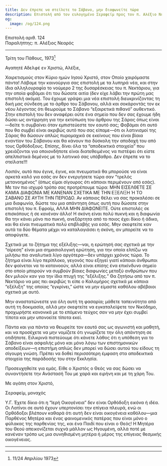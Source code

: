 ```yaml
---
title: Δεν έπρεπε να στείλετε το Σάβανο, μην διαφωνείτε τώρα
description: Επιστολή από τον ευλογημένο Σεραφείμ προς τον π. Αλέξιο Νεαρό.
og:
  image: /og/124.png
---
```


<div style={{textAlign:'right', fontFamily:'monospace'}}>Επιστολή αριθ. 124</div>
<div style={{textAlign:'left', fontFamily:'monospace'}}>Παραλήπτης: π. Αλέξιος Νεαρός</div>

---

Τρίτη του Πάθους, 1973[^1]

Αγαπητέ Αδελφέ εν Χριστώ, Αλέξιε,

Χαιρετισμούς στον Κύριο ημών Ιησού Χριστό, στον Οποίο χαιρόμαστε πάντα! Λάβαμε την καινούργια σας επιστολή με τα λυπηρά νέα, και στην ίδια αλληλογραφία το νούμερο 2 της δυσαρέσκειας του π. Νεκτάριου, για την οποία φοβάμαι ότι του δώσατε αιτία (δεν είχε λάβει την πρώτη μας επιστολή ακόμα). Του έχουμε γράψει μια νέα επιστολή διευκρινίζοντας τη δική μας σύνδεση με το άρθρο του Σάβανου, αλλά και σοκάροντάς τον εκ νέου λέγοντας ότι θεωρούμε το Σάβανο “εξαιρετικά πιθανό” αυθεντικό. Στην επιστολή του δεν αναφέρει ούτε ένα σημείο που δεν σας έχουμε ήδη δώσει ως αντίρρηση για την εκτύπωση του άρθρου της Σάρας όπως είναι—δείτε τι συμβαίνει όταν εμπιστεύεστε τον εαυτό σας; Φοβάμαι ότι αυτό που θα συμβεί είναι ακριβώς αυτό που σας είπαμε—ότι οι λατινισμοί της Σάρας θα δώσουν απλώς πυρομαχικά σε εκείνους που είναι βίαια εναντίον του Σάβανου και θα κάνουν πιο δύσκολη την αποδοχή του από τους Ορθόδοξους. Επίσης, δίνει όλα τα “αποδεικτικά στοιχεία” που χρειάζονται για οποιονδήποτε είναι διατεθειμένος να πιστέψει ότι είστε απελπιστικά δεμένος με το λατινικό σας υπόβαθρο. Δεν έπρεπε να το στείλατε!!!

Λοιπόν, αυτό που έγινε, έγινε, και πνευματικά θα μπορούσε να είναι αρκετά καλό για εσάς αν δεν ενεργήσετε τώρα σαν “τρελός μετανοημένος” (όπως είμαι σίγουρος ότι κάποιοι περιμένουν από εσάς). Με τον πιο ισχυρό τρόπο σας προτρέπουμε τώρα: ΜΗΝ ΕΙΣΕΛΘΕΤΕ ΣΕ ΚΑΜΙΑ ΔΙΑΦΩΝΙΑ ΜΕ ΚΑΝΕΝΑΝ ΣΧΕΤΙΚΑ ΜΕ ΤΗΝ ΕΞΕΛΙΞΗ Ή ΤΟ ΣΑΒΑΝΟ ΣΕ ΑΥΤΗ ΤΗΝ ΠΕΡΙΟΔΟ. Αν κάποιος θέλει να σας προκαλέσει σε μια διαφωνία, δώστε του μια απάντηση όπως αυτή που δώσατε στην επιστολή του π. Εφραίμ, ΑΛΛΑ ΜΗΝ ΔΙΑΦΩΝΕΙΤΕ. Ούτε επιστολές σε επισκόπους ή σε κανέναν άλλο! Η σκόνη είναι πολύ πυκνή και η διαφωνία θα την κάνει μόνο πιο πυκνή, ανεξάρτητα από το ποιος έχει δίκιο ή άδικο, και θα είναι πνευματικά πολύ επιβλαβής για εσάς. Μην σκεφτείτε καν αυτά τα δύο θέματα μέχρι να καταλαγιάσει η σκόνη, αν μπορείτε να το αποφύγετε.

Σχετικά με το ζήτημα της εξέλιξης—ναι, η ερώτησή σας σχετικά με την “αίρεση” είναι μια σημασιολογική ερώτηση, για την οποία ελπίζω να μιλήσω πιο αναλυτικά λίγο αργότερα—δεν υπάρχει χρόνος τώρα. Το ζήτημα είναι λίγο περίπλοκο, γεγονός που εξηγεί γιατί κάποιοι άνθρωποι δεν φαίνεται να το κατανοούν, αλλά είναι επίσης ένα επικίνδυνο σημείο στο οποίο μπορούν να συμβούν βίαιες διαφωνίες μεταξύ ανθρώπων που δεν μιλούν καν για την ίδια πτυχή της “εξέλιξης.” Θα ζητήσω από τον π. Νεκτάριο να μας πει ακριβώς τι είπε ο Καλομήρος σχετικά με κάποια “εξέλιξη” της οποίας “εγκρίνει,” ώστε να μην είμαστε καθόλου αβέβαιοι σχετικά με αυτό.

Μην αναστατώνεστε για όλη αυτή τη φασαρία; μάθετε ταπεινότητα από αυτή τη δοκιμασία, αλλά μην σκεφτείτε να εγκαταλείψετε τον Νικόδημο, προχωρήστε κανονικά με το επόμενο τεύχος σαν να μην έχει συμβεί τίποτα και μην υπονοείτε τίποτα εκεί.

Πάντα και για πάντα να θεωρείτε τον εαυτό σας ως αγωνιστή και μαθητή, και να προσέχετε να μην νομίζετε ότι γνωρίζετε την όλη απάντηση σε οτιδήποτε. Ειλικρινά πιστεύουμε ότι κάνετε λάθος ότι η υπόθεση για το Σάβανο είναι ασφαλής μόνο και μόνο λόγω των επιστημονικών αποδείξεων—η επιστήμη απλώς δεν μπορεί να δώσει αυτού του είδους τη σίγουρη γνώση. Πρέπει να δοθεί περισσότερη έμφαση στα αποδεικτικά στοιχεία της παράδοσής του στην Εκκλησία.

Προσευχηθείτε για εμάς. Είθε ο Χριστός ο Θεός να σας δώσει να συναντήσετε την Ανάστασή Του με χαρά και ειρήνη και με τη χάρη Του.

Με αγάπη στον Χριστό,

Σεραφείμ, μοναχός

Υ.Γ. Έχετε δίκιο ότι η “Ιερή Οικογένεια” δεν είναι Ορθόδοξη εικόνα ή ιδέα. Οι Λατίνοι σε αυτό έχουν υπερτονίσει την επίγεια πλευρά, ενώ οι Ορθόδοξοι βλέπουν καθαρά ότι αυτή δεν είναι οικογένεια καθόλου—μια Παρθένος Μητέρα και ένας φαινομενικός πατέρας που είναι μόνο ο φύλακας της παρθενίας της, και ένα Παιδί που είναι ο Θεός! Η Μητέρα του Θεού απεικονίζεται συχνά μάλλον ως Ηγουμένη, αλλά ποτέ με κανέναν τρόπο ως μια συνηθισμένη μητέρα ή μέρος της επίγειας θεσμικής οικογένειας.

---

[^1]: 11/24 Απριλίου 1973

